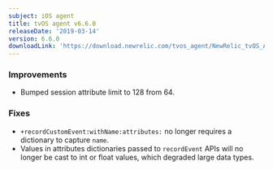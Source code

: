```yaml
---
subject: iOS agent
title: tvOS agent v6.6.0
releaseDate: '2019-03-14'
version: 6.6.0
downloadLink: 'https://download.newrelic.com/tvos_agent/NewRelic_tvOS_Agent_6.6.0.zip'
---
```


### Improvements

* Bumped session attribute limit to 128 from 64.

### Fixes

* `+recordCustomEvent:withName:attributes:` no longer requires a dictionary to capture `name`.
* Values in attributes dictionaries passed to `recordEvent` APIs will no longer be cast to int or float values, which degraded large data types.
